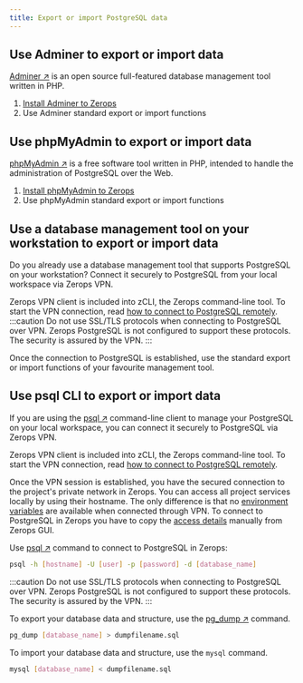 ```yaml
---
title: Export or import PostgreSQL data
---
```

## Use Adminer to export or import data
[Adminer ↗](https://www.adminer.org) is an open source full-featured database management tool written in PHP.

1. [Install Adminer to Zerops](/postgresql/how-to/manage#how-to-install-adminer-to-zerops)
2. Use Adminer standard export or import functions

## Use phpMyAdmin to export or import data
[phpMyAdmin ↗](https://www.phpmyadmin.net) is a free software tool written in PHP, intended to handle the administration of PostgreSQL over the Web.

1. [Install phpMyAdmin to Zerops](/postgresql/how-to/manage#how-to-install-phpmyadmin-to-zerops)
2. Use phpMyAdmin standard export or import functions

## Use a database management tool on your workstation to export or import data
Do you already use a database management tool that supports PostgreSQL on your workstation? Connect it securely to PostgreSQL from your local workspace via Zerops VPN.

Zerops VPN client is included into zCLI, the Zerops command-line tool. To start the VPN connection, read [how to connect to PostgreSQL remotely](/postgresql/how-to/connect#connect-to-postgresql-in-zerops-remotely).
:::caution
Do not use SSL/TLS protocols when connecting to PostgreSQL over VPN. Zerops PostgreSQL is not configured to support these protocols. The security is assured by the VPN.
:::

Once the connection to PostgreSQL is established, use the standard export or import functions of your favourite management tool.

## Use psql CLI to export or import data
If you are using the [psql ↗](https://www.postgresql.org/docs/current/app-psql.html) command-line client to manage your PostgreSQL on your local workspace, you can connect it securely to PostgreSQL via Zerops VPN.

Zerops VPN client is included into zCLI, the Zerops command-line tool. To start the VPN connection, read [how to connect to PostgreSQL remotely](/postgresql/how-to/connect#connect-to-postgresql-in-zerops-remotely).

Once the VPN session is established, you have the secured connection to the project's private network in Zerops. You can access all project services locally by using their hostname. The only difference is that no [environment variables](/postgresql/how-to/connect#use-postgresql-environment-variables) are available when connected through VPN. To connect to PostgreSQL in Zerops you have to copy the [access details](/postgresql/how-to/connect#connect-to-postgresql-in-zerops-remotely) manually from Zerops GUI.

Use [psql ↗](https://www.postgresql.org/docs/current/app-psql.html) command to connect to PostgreSQL in Zerops:

```sh
psql -h [hostname] -U [user] -p [password] -d [database_name]
```

:::caution
Do not use SSL/TLS protocols when connecting to PostgreSQL over VPN. Zerops PostgreSQL is not configured to support these protocols. The security is assured by the VPN.
:::

To export your database data and structure, use the [pg_dump ↗](https://www.postgresql.org/docs/current/backup-dump.html) command.

```sh
pg_dump [database_name] > dumpfilename.sql
```

To import your database data and structure, use the `mysql` command.

```sh
mysql [database_name] < dumpfilename.sql
```



